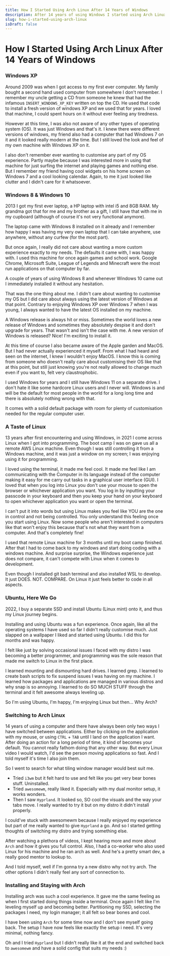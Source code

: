 ```yaml
---
title: How I Started Using Arch Linux After 14 Years of Windows
description: After 14 years of using Windows I started using Arch Linux. How did I get there? I share my history with all operating systems.
slug: how-i-started-using-arch-linux
isDraft: false
---
```


# How I Started Using Arch Linux After 14 Years of Windows

### Windows XP

Around 2009 was when I got access to my first ever computer. My family bought a second hand used computer from somewhere I don't remember. I remember my uncle getting a CD from someone he knew that had the infamous `INSERT_WINDOWS_XP_KEY` written on top the CD. He used that code to install a fresh version of windows XP and we used that for years. I loved that machine, I could spent hours on it without ever feeling any tiredness.

However at this time, I was also not aware of any other types of operating system (OS). It was just Windows and that's it. I knew there were different versions of windows, my friend also had a computer that had Windows 7 on it and it looked really modern at the time. But I still loved the look and feel of my own machine with Windows XP on it.

I also don't remember ever wanting to customise any part of my OS experience. Partly maybe because I was interested more in using that machine for just surfing the internet and playing games and nothing else. But I remember my friend having cool widgets on his home screen on Windows 7 and a cool looking calendar. Again, to me it just looked like clutter and I didn't care for it whatsoever.

### Windows 8 & Windows 10

2013 I got my first ever laptop, a HP laptop with intel i5 and 8GB RAM. My grandma got that for me and my brother as a gift, I still have that with me in my cupboard (although of course it's not very functional anymore).

The laptop came with Windows 8 installed on it already and I remember how happy I was having my very own laptop that I can take anywhere, use anywhere, without any curfew (for the most part).

But once again, I really did not care about wanting a more custom experience exactly to my needs. The defaults it came with, I was happy with. I used this machine for once again games and school work. Google Chrome, Microsoft Suite, League of Legends and Minecraft were the most run applications on that computer by far.

A couple of years of using Windows 8 and whenever Windows 10 came out I immediately installed it without any hesitation.

That was the one thing about me. I didn't care about wanting to customise my OS but I did care about always using the latest version of Windows at that point. Contrary to enjoying Windows XP over Windows 7 when I was young, I always wanted to have the latest OS installed on my machine.

A Windows release is always hit or miss. Sometimes the world loves a new release of Windows and sometimes they absolutely despise it and don't upgrade for years. That wasn't and isn't the case with me. A new version of Windows is released? Nice! I'm exciting to install it.

At this time of course I also became aware of the Apple garden and MacOS. But I had never actually experienced it myself. From what I had heard and seen on the internet, I knew I wouldn't enjoy MacOS. I know this is coming from someone who doesn't really care about customising their OS like that at this point, but still just knowing you're not really allowed to change much even if you want to, felt very claustrophobic.

I used Windows for years and I still have Windows 11 on a separate drive. I don't hate it like some hardcore Linux users and I never will. Windows is and will be the default for most people in the world for a long long time and there is absolutely nothing wrong with that.

It comes with a solid default package with room for plenty of customisation needed for the regular computer user.

### A Taste of Linux

13 years after first encountering and using Windows, in 2021 I come across Linux when I got into programming. The boot camp I was on gave us all a remote AWS Linux machine. Even though I was still controlling it from a Windows machine, and it was just a window on my screen; I was enjoying using it for programming.

I loved using the terminal, it made me feel cool. It made me feel like I am communicating with the Computer in its language instead of the computer making it easy for me carry out tasks in a graphical user interface (GUI). I loved that when you log into Linux you don't use your mouse to open the browser or whichever application you want. You log in by inputting your passcode in your keyboard and then you keep your hand on your keyboard to open whichever application you want or open the terminal.

I can't put it into words but using Linux makes you feel like YOU are the one in control and not being controlled. You only understand this feeling once you start using Linux. Now some people who aren't interested in computers like that won't enjoy this because that's not what they want from a computer. And that's completely fine!

I used that remote Linux machine for 3 months until my boot camp finished. After that I had to come back to my windows and start doing coding with a windows machine. And surprise surprise, the Windows experience just does not compare, it can't compete with Linux when it comes to development.

Even though I installed git bash terminal and also installed WSL to develop. It just DOES. NOT. COMPARE. On Linux it just feels better to code in all aspects.

### Ubuntu, Here We Go

2022, I buy a separate SSD and install Ubuntu (Linux mint) onto it, and thus my Linux journey begins.

Installing and using Ubuntu was a fun experience. Once again, like all the operating systems I have used so far I didn't really customise much. Just slapped on a wallpaper I liked and started using Ubuntu. I did this for months and was happy.

I felt like just by solving occasional issues I faced with my distro I was becoming a better programmer, and programming was the sole reason that made me switch to Linux in the first place.

I learned mounting and dismounting hard drives. I learned grep. I learned to create bash scripts to fix suspend issues I was having on my machine. I learned how packages and applications are managed in various distros and why snap is so annoying. I learned to do SO MUCH STUFF through the terminal and it felt awesome always leveling up.

So I'm using Ubuntu, I'm happy, I'm enjoying Linux but then... Why Arch?

### Switching to Arch Linux

14 years of using a computer and there have always been only two ways I have switched between applications. Either by clicking on the application with my mouse, or using `CTRL` + `TAB` until I land on the application I want. After doing an action for a long period of time, it kind of becomes your default. You cannot really fathom doing that any other way. But every Linux video I would watch, I'd see the person moving applications so fast. And I told myself it's time I also join them.

So I went to search for what tiling window manager would best suit me.
- Tried `i3wm` but it felt hard to use and felt like you get very bear bones stuff. Uninstalled.
- Tried `awesomewm`, really liked it. Especially with my dual monitor setup, it works wonders.
- Then I saw `Hyprland`. It looked so, SO cool the visuals and the way your tabs move. I really wanted to try it but on my distro it didn't install properly.

I could've stuck with awesomewm because I really enjoyed my experience but part of me really wanted to give `Hyprland` a go. And so I started getting thoughts of switching my distro and trying something else.

After watching a plethora of videos, I kept hearing more and more about `Arch` and how it gives you full control. Also, I had a co-worker who also used Linux for his machine and he ran arch as well. And he's a pretty smart dev, a really good mentor to lookup to.

And I told myself, well if I'm gonna try a new distro why not try arch. The other options I didn't really feel any sort of connection to.

### Installing and Staying with Arch

Installing arch was such a cool experience. It gave me the same feeling as when I first started doing things inside a terminal. Once again I felt like I'm leveling myself up and becoming better. Partitioning my SSD, selecting the packages I need, my login manager; it all felt so bear bones and cool.

I have been using `Arch` for some time now and I don't see myself going back. The setup I have now feels like exactly the setup i need. It's very minimal, nothing fancy.

Oh and I tried `Hyprland` but I didn't really like it at the end and switched back to `awesomewm` and have a solid config that suits my needs :)
